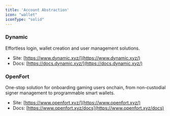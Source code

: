 ```yaml
---
title: 'Account Abstraction'
icon: "wallet"
iconType: "solid"
---
```


### Dynamic

Effortless login, wallet creation and user management solutions.

- Site: [https://www.dynamic.xyz/](https://www.dynamic.xyz/)
- Docs: [https://docs.dynamic.xyz/](https://docs.dynamic.xyz/)

### OpenFort

One-stop solution for onboarding gaming users onchain, from non-custodial signer management to programmable smart wallets.

- Site: [https://www.openfort.xyz/](https://www.openfort.xyz/)
- Docs: [https://www.openfort.xyz/docs](https://www.openfort.xyz/docs) 
